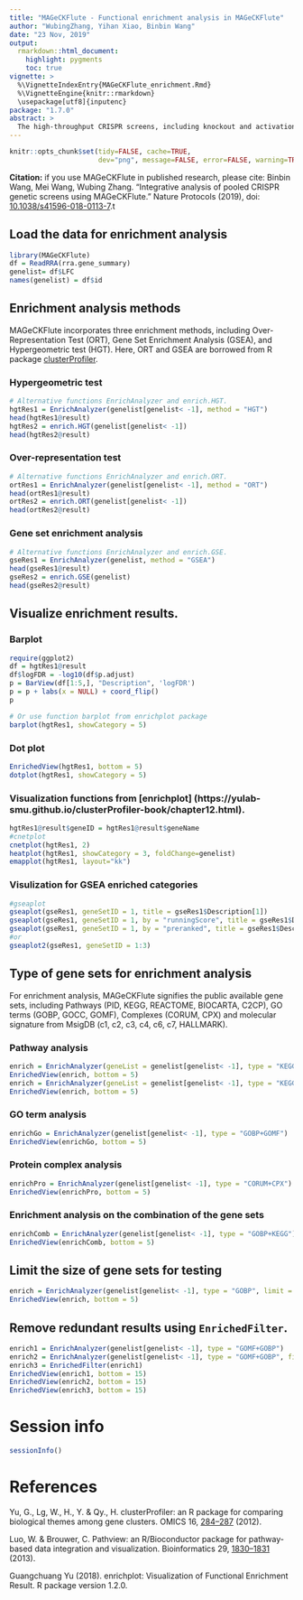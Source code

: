 ```yaml
---
title: "MAGeCKFlute - Functional enrichment analysis in MAGeCKFlute"
author: "WubingZhang, Yihan Xiao, Binbin Wang"
date: "23 Nov, 2019"
output:
  rmarkdown::html_document:
    highlight: pygments
    toc: true
vignette: >
  %\VignetteIndexEntry{MAGeCKFlute_enrichment.Rmd}
  %\VignetteEngine{knitr::rmarkdown}
  \usepackage[utf8]{inputenc}
package: "1.7.0"
abstract: >
  The high-throughput CRISPR screens, including knockout and activation/inhibition screens, has revolutionized investigation of gene functions in a wide array of scientific domains, such as somatic cell reprogramming, stem cell differentiation, tumor development/progression, and drug response. It has created computational challenges, such as how to identify the robust gene hits and extract biological insight from the identified hits. To address these challenges, we developed MAGeCKFlute, an integrative analysis pipeline for pooled CRISPR functional genetic screens. The method derives its power on hit identification by normalizing the distribution of gene essentiality score. Probing biological insights, we incorporate multiple public available gene sets, including molecular signatures from MsigDB, pathways from KEGG, REACTOME and protein complexes from CORUM and ComplexPortal database. Utilizing the published enrichment analysis methods and hypergeometric test, MAGeCKFlute shows it's capacity in the identification of essential protein complexes and pathways.
---
```


```r
knitr::opts_chunk$set(tidy=FALSE, cache=TRUE,
                      dev="png", message=FALSE, error=FALSE, warning=TRUE)
```	

**Citation:** if you use MAGeCKFlute in published research, please cite:
Binbin Wang, Mei Wang, Wubing Zhang. "Integrative analysis of pooled CRISPR genetic screens using MAGeCKFlute." Nature Protocols (2019), doi: [10.1038/s41596-018-0113-7](https://www.nature.com/articles/s41596-018-0113-7).t

## Load the data for enrichment analysis
```r
library(MAGeCKFlute)
df = ReadRRA(rra.gene_summary)
genelist= df$LFC
names(genelist) = df$id
```

## Enrichment analysis methods
MAGeCKFlute incorporates three enrichment methods, including Over-Representation Test (ORT), Gene Set Enrichment Analysis (GSEA), and Hypergeometric test (HGT). Here, ORT and GSEA are borrowed from R package [clusterProfiler](https://github.com/YuLab-SMU/clusterProfiler).

### Hypergeometric test
```r
# Alternative functions EnrichAnalyzer and enrich.HGT.
hgtRes1 = EnrichAnalyzer(genelist[genelist< -1], method = "HGT")
head(hgtRes1@result)
hgtRes2 = enrich.HGT(genelist[genelist< -1])
head(hgtRes2@result)
```

### Over-representation test
```r
# Alternative functions EnrichAnalyzer and enrich.ORT.
ortRes1 = EnrichAnalyzer(genelist[genelist< -1], method = "ORT")
head(ortRes1@result)
ortRes2 = enrich.ORT(genelist[genelist< -1])
head(ortRes2@result)
```

### Gene set enrichment analysis
```r
# Alternative functions EnrichAnalyzer and enrich.GSE.
gseRes1 = EnrichAnalyzer(genelist, method = "GSEA")
head(gseRes1@result)
gseRes2 = enrich.GSE(genelist)
head(gseRes2@result)
```

## Visualize enrichment results.

### Barplot
```r
require(ggplot2)
df = hgtRes1@result
df$logFDR = -log10(df$p.adjust)
p = BarView(df[1:5,], "Description", 'logFDR')
p = p + labs(x = NULL) + coord_flip()
p

# Or use function barplot from enrichplot package
barplot(hgtRes1, showCategory = 5)
```

### Dot plot
```r
EnrichedView(hgtRes1, bottom = 5)
dotplot(hgtRes1, showCategory = 5)
```

### Visualization functions from [enrichplot] (https://yulab-smu.github.io/clusterProfiler-book/chapter12.html).
```r
hgtRes1@result$geneID = hgtRes1@result$geneName
#cnetplot
cnetplot(hgtRes1, 2)
heatplot(hgtRes1, showCategory = 3, foldChange=genelist)
emapplot(hgtRes1, layout="kk")

```

### Visulization for GSEA enriched categories
```r
#gseaplot
gseaplot(gseRes1, geneSetID = 1, title = gseRes1$Description[1])
gseaplot(gseRes1, geneSetID = 1, by = "runningScore", title = gseRes1$Description[1])
gseaplot(gseRes1, geneSetID = 1, by = "preranked", title = gseRes1$Description[1])
#or
gseaplot2(gseRes1, geneSetID = 1:3)
```


## Type of gene sets for enrichment analysis
For enrichment analysis, MAGeCKFlute signifies the public available gene sets, including Pathways (PID, KEGG, REACTOME, BIOCARTA, C2CP), GO terms (GOBP, GOCC, GOMF), Complexes (CORUM, CPX) and molecular signature from MsigDB (c1, c2, c3, c4, c6, c7, HALLMARK). 

### Pathway analysis
```r
enrich = EnrichAnalyzer(geneList = genelist[genelist< -1], type = "KEGG+REACTOME")
EnrichedView(enrich, bottom = 5)
enrich = EnrichAnalyzer(geneList = genelist[genelist< -1], type = "KEGG")
EnrichedView(enrich, bottom = 5)
```

### GO term analysis
```r
enrichGo = EnrichAnalyzer(genelist[genelist< -1], type = "GOBP+GOMF")
EnrichedView(enrichGo, bottom = 5)
```

### Protein complex analysis
```r
enrichPro = EnrichAnalyzer(genelist[genelist< -1], type = "CORUM+CPX")
EnrichedView(enrichPro, bottom = 5)
```

### Enrichment analysis on the combination of the gene sets
```r
enrichComb = EnrichAnalyzer(genelist[genelist< -1], type = "GOBP+KEGG")
EnrichedView(enrichComb, bottom = 5)
```

## Limit the size of gene sets for testing
```r
enrich = EnrichAnalyzer(genelist[genelist< -1], type = "GOBP", limit = c(1, 80))
EnrichedView(enrich, bottom = 5)
```

## Remove redundant results using `EnrichedFilter`.
```r
enrich1 = EnrichAnalyzer(genelist[genelist< -1], type = "GOMF+GOBP")
enrich2 = EnrichAnalyzer(genelist[genelist< -1], type = "GOMF+GOBP", filter = TRUE)
enrich3 = EnrichedFilter(enrich1)
EnrichedView(enrich1, bottom = 15)
EnrichedView(enrich2, bottom = 15)
EnrichedView(enrich3, bottom = 15)
```

# Session info

```r
sessionInfo()
```

# References
Yu, G., Lg, W., H., Y. & Qy., H. clusterProfiler: an R package for comparing biological themes among gene clusters. OMICS 16, [284–287](https://www.liebertpub.com/doi/10.1089/omi.2011.0118) (2012).

Luo, W. & Brouwer, C. Pathview: an R/Bioconductor package for pathway-based data integration and visualization. Bioinformatics 29, [1830–1831](https://academic.oup.com/bioinformatics/article-abstract/29/14/1830/232698) (2013).

Guangchuang Yu (2018). enrichplot: Visualization of Functional Enrichment Result. R package version 1.2.0.


